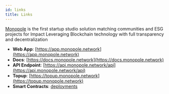 ```yaml
---
id: links
title: Links
---
```


[Monopole](https://mymonopole.com) is the first startup studio solution matching communities and ESG projects for Impact Leveraging Blockchain technology with full transparency and decentralization

* **Web App**: [https://app.monopole.network](https://app.monopole.network)
* **Docs**: [https://docs.monopole.network](https://docs.monopole.network)
* **API Endpoint**: [https://api.monopole.network/api](https://api.monopole.network/api)
* **Topup**: [https://topup.monopole.network](https://topup.monopole.network)
* **Smart Contracts**: [deployments](./smart-contracts/deployments)
